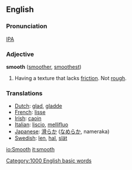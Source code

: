 ==English==
===Pronunciation===
[[International Phonetic Alphabet|IPA]] {{IPA|[smu&#720;ð]}}

===Adjective===
'''smooth''' ([[smoother]], [[smoothest]])

#Having a texture that lacks [[friction]].  Not [[rough]].

===Translations===
*[[Dutch]]: [[glad]], [[gladde]]
*[[French]]: [[lisse]]
*[[Irish]]: [[caoin]]
*[[Italian]]: [[liscio]], [[mellifluo]]
*[[Japanese]]: <font lang="ja">[[滑らか]]</font> (<font lang="ja">[[なめらか]]</font>, nameraka)
*[[Swedish]]: [[len]], [[hal]], [[slät]]
[[Category:1000 English basic words]]

[[io:Smooth]]
[[it:smooth]]
